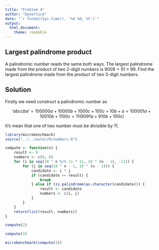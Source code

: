 ```yaml
---
title: "Problem 4"
author: "Dynortice"
date: "`r format(Sys.time(), '%d %B, %Y')`"
output:
  html_document:
    theme: readable
---
```


## Largest palindrome product
A palindromic number reads the same both ways. The largest palindrome made from the product of two $2$-digit numbers is $9009 = 91 \times 99$. Find the largest palindrome made from the product of two $3$-digit numbers.

## Solution
Firstly we need construct a palindromic number as

$$'abccba'=100000a+10000b+1000c+100c+10b+a=100001a+10010b+1100c=11(9091a+910b+100c)$$

It's mean that one of two number must be divisible by $11$.

```r
library(microbenchmark)
source("../../euler/R/numbers.R")
```

```r
compute <- function(n) {
    result <- 0
    numbers <- c(0, 0)
    for (i in seq(10 ^ n %/% 11 * 11, 10 ^ (n - 1), -11)) {
        for (j in seq(10 ^ n - 1, 10 ^ (n - 1))) {
            candidate <- i * j
            if (candidate <= result) {
                break
            } else if (is.palindrome(as.character(candidate))) {
                result <- candidate
                numbers <- c(i, j)
            }
        }
    }
    return(list(result, numbers))
}
```

```r
compute(2)
```

```r
compute(3)
```

```r
microbenchmark(compute(3))
```

